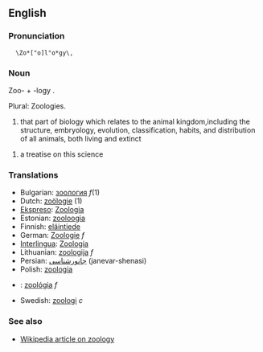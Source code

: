 ==English==

===Pronunciation===

   \Zo*["o]l"o*gy\, 

===Noun===

Zoo- + -logy .

Plural: Zoologies.

# that part of biology which relates to the animal kingdom,including the structure, embryology, evolution, classification, habits, and distribution of all animals, both living and extinct

# a treatise on this science

===Translations===
*Bulgarian: [[зоология]] ''f''(1)
*Dutch: [[zoölogie]] (1)
*[[Ekspreso]]: [[Zoologia]]
*Estonian: [[zooloogia]]
*Finnish: [[eläintiede]]
*German: [[Zoologie]] ''f''
*[[Interlingua]]: [[Zoologia]]
*Lithuanian: [[zoologija]] ''f''
*Persian: [[جانورشناسی]] (janevar-shenasi)
*Polish: [[zoologia]]
*{{sk}}: [[zoológia#Slovak|zoológia]] ''f''
*Swedish: [[zoologi#Swedish|zoologi]] ''c''

===See also===

*[[w:zoology|Wikipedia article on zoology]]